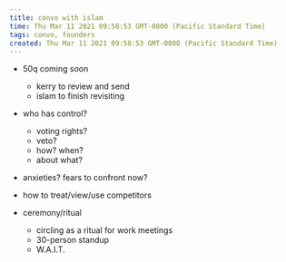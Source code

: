 ```yaml
---
title: convo with islam
time: Thu Mar 11 2021 09:58:53 GMT-0800 (Pacific Standard Time)
tags: convo, founders
created: Thu Mar 11 2021 09:58:53 GMT-0800 (Pacific Standard Time)
---
```


- 50q coming soon
  - kerry to review and send
  - islam to finish revisiting
- who has control?

  - voting rights?
  - veto?
  - how? when?
  - about what?

- anxieties? fears to confront now?

- how to treat/view/use competitors

- ceremony/ritual
  - circling as a ritual for work meetings
  - 30-person standup
  - W.A.I.T.
